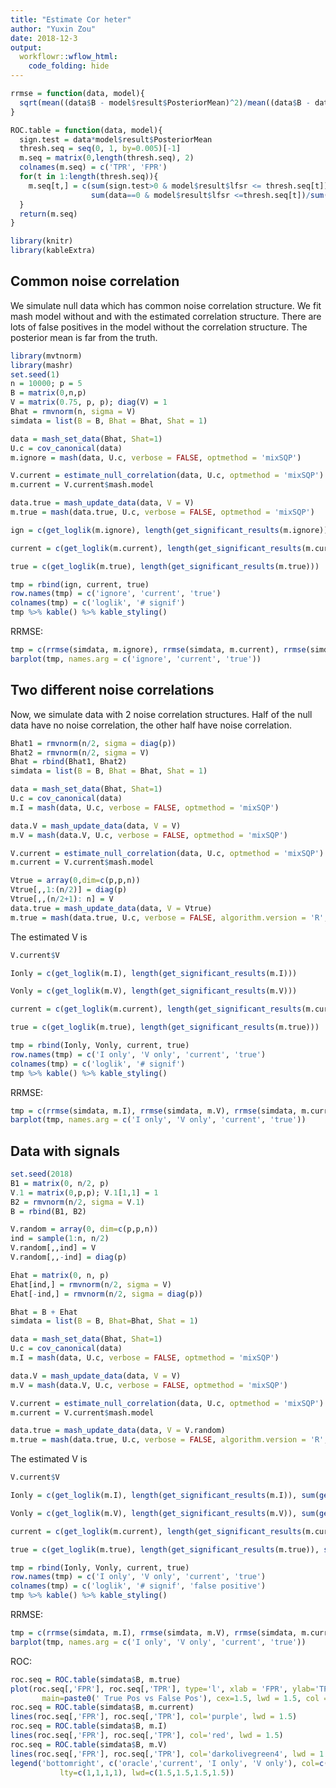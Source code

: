 ```yaml
---
title: "Estimate Cor heter"
author: "Yuxin Zou"
date: 2018-12-3
output: 
  workflowr::wflow_html:
    code_folding: hide
---
```


```r
rrmse = function(data, model){
  sqrt(mean((data$B - model$result$PosteriorMean)^2)/mean((data$B - data$Bhat)^2))
}

ROC.table = function(data, model){
  sign.test = data*model$result$PosteriorMean
  thresh.seq = seq(0, 1, by=0.005)[-1]
  m.seq = matrix(0,length(thresh.seq), 2)
  colnames(m.seq) = c('TPR', 'FPR')
  for(t in 1:length(thresh.seq)){
    m.seq[t,] = c(sum(sign.test>0 & model$result$lfsr <= thresh.seq[t])/sum(data!=0),
                  sum(data==0 & model$result$lfsr <=thresh.seq[t])/sum(data==0))
  }
  return(m.seq)
}

library(knitr)
library(kableExtra)
```

## Common noise correlation

We simulate null data which has common noise correlation structure. We fit mash model without and with the estimated correlation structure. There are lots of false positives in the model without the correlation structure. The posterior mean is far from the truth.

```r
library(mvtnorm)
library(mashr)
set.seed(1)
n = 10000; p = 5
B = matrix(0,n,p)
V = matrix(0.75, p, p); diag(V) = 1
Bhat = rmvnorm(n, sigma = V)
simdata = list(B = B, Bhat = Bhat, Shat = 1)
```

```r
data = mash_set_data(Bhat, Shat=1)
U.c = cov_canonical(data)
m.ignore = mash(data, U.c, verbose = FALSE, optmethod = 'mixSQP')

V.current = estimate_null_correlation(data, U.c, optmethod = 'mixSQP')
m.current = V.current$mash.model

data.true = mash_update_data(data, V = V)
m.true = mash(data.true, U.c, verbose = FALSE, optmethod = 'mixSQP')
```

```r
ign = c(get_loglik(m.ignore), length(get_significant_results(m.ignore)))

current = c(get_loglik(m.current), length(get_significant_results(m.current)))

true = c(get_loglik(m.true), length(get_significant_results(m.true)))

tmp = rbind(ign, current, true)
row.names(tmp) = c('ignore', 'current', 'true')
colnames(tmp) = c('loglik', '# signif')
tmp %>% kable() %>% kable_styling()
```

RRMSE:
```r
tmp = c(rrmse(simdata, m.ignore), rrmse(simdata, m.current), rrmse(simdata, m.true))
barplot(tmp, names.arg = c('ignore', 'current', 'true'))
```

## Two different noise correlations

Now, we simulate data with 2 noise correlation structures. Half of the null data have no noise correlation, the other half have noise correlation.
```r
Bhat1 = rmvnorm(n/2, sigma = diag(p))
Bhat2 = rmvnorm(n/2, sigma = V)
Bhat = rbind(Bhat1, Bhat2)
simdata = list(B = B, Bhat = Bhat, Shat = 1)

data = mash_set_data(Bhat, Shat=1)
U.c = cov_canonical(data)
m.I = mash(data, U.c, verbose = FALSE, optmethod = 'mixSQP')

data.V = mash_update_data(data, V = V)
m.V = mash(data.V, U.c, verbose = FALSE, optmethod = 'mixSQP')

V.current = estimate_null_correlation(data, U.c, optmethod = 'mixSQP')
m.current = V.current$mash.model

Vtrue = array(0,dim=c(p,p,n))
Vtrue[,,1:(n/2)] = diag(p)
Vtrue[,,(n/2+1): n] = V
data.true = mash_update_data(data, V = Vtrue)
m.true = mash(data.true, U.c, verbose = FALSE, algorithm.version = 'R', optmethod = 'mixSQP')
```

The estimated V is
```r
V.current$V
```

```r
Ionly = c(get_loglik(m.I), length(get_significant_results(m.I)))

Vonly = c(get_loglik(m.V), length(get_significant_results(m.V)))

current = c(get_loglik(m.current), length(get_significant_results(m.current)))

true = c(get_loglik(m.true), length(get_significant_results(m.true)))

tmp = rbind(Ionly, Vonly, current, true)
row.names(tmp) = c('I only', 'V only', 'current', 'true')
colnames(tmp) = c('loglik', '# signif')
tmp %>% kable() %>% kable_styling()
```

RRMSE:
```r
tmp = c(rrmse(simdata, m.I), rrmse(simdata, m.V), rrmse(simdata, m.current), rrmse(simdata, m.true))
barplot(tmp, names.arg = c('I only', 'V only', 'current', 'true'))
```

## Data with signals

```r
set.seed(2018)
B1 = matrix(0, n/2, p)
V.1 = matrix(0,p,p); V.1[1,1] = 1
B2 = rmvnorm(n/2, sigma = V.1)
B = rbind(B1, B2)

V.random = array(0, dim=c(p,p,n))
ind = sample(1:n, n/2)
V.random[,,ind] = V
V.random[,,-ind] = diag(p)

Ehat = matrix(0, n, p)
Ehat[ind,] = rmvnorm(n/2, sigma = V)
Ehat[-ind,] = rmvnorm(n/2, sigma = diag(p))

Bhat = B + Ehat
simdata = list(B = B, Bhat=Bhat, Shat = 1)
```

```r
data = mash_set_data(Bhat, Shat=1)
U.c = cov_canonical(data)
m.I = mash(data, U.c, verbose = FALSE, optmethod = 'mixSQP')

data.V = mash_update_data(data, V = V)
m.V = mash(data.V, U.c, verbose = FALSE, optmethod = 'mixSQP')

V.current = estimate_null_correlation(data, U.c, optmethod = 'mixSQP')
m.current = V.current$mash.model

data.true = mash_update_data(data, V = V.random)
m.true = mash(data.true, U.c, verbose = FALSE, algorithm.version = 'R', optmethod = 'mixSQP')
```

The estimated V is
```r
V.current$V
```

```r
Ionly = c(get_loglik(m.I), length(get_significant_results(m.I)), sum(get_significant_results(m.I) <= n/2))

Vonly = c(get_loglik(m.V), length(get_significant_results(m.V)), sum(get_significant_results(m.V) <= n/2))

current = c(get_loglik(m.current), length(get_significant_results(m.current)), sum(get_significant_results(m.current) <= n/2))

true = c(get_loglik(m.true), length(get_significant_results(m.true)), sum(get_significant_results(m.true) <= n/2))

tmp = rbind(Ionly, Vonly, current, true)
row.names(tmp) = c('I only', 'V only', 'current', 'true')
colnames(tmp) = c('loglik', '# signif', 'false positive')
tmp %>% kable() %>% kable_styling()
```

RRMSE:
```r
tmp = c(rrmse(simdata, m.I), rrmse(simdata, m.V), rrmse(simdata, m.current), rrmse(simdata, m.true))
barplot(tmp, names.arg = c('I only', 'V only', 'current', 'true'))
```

ROC:
```r
roc.seq = ROC.table(simdata$B, m.true)
plot(roc.seq[,'FPR'], roc.seq[,'TPR'], type='l', xlab = 'FPR', ylab='TPR',
       main=paste0(' True Pos vs False Pos'), cex=1.5, lwd = 1.5, col = 'cyan')
roc.seq = ROC.table(simdata$B, m.current)
lines(roc.seq[,'FPR'], roc.seq[,'TPR'], col='purple', lwd = 1.5)
roc.seq = ROC.table(simdata$B, m.I)
lines(roc.seq[,'FPR'], roc.seq[,'TPR'], col='red', lwd = 1.5)
roc.seq = ROC.table(simdata$B, m.V)
lines(roc.seq[,'FPR'], roc.seq[,'TPR'], col='darkolivegreen4', lwd = 1.5)
legend('bottomright', c('oracle','current', 'I only', 'V only'), col=c('cyan','purple','red','darkolivegreen4'),
           lty=c(1,1,1,1), lwd=c(1.5,1.5,1.5,1.5))
```
